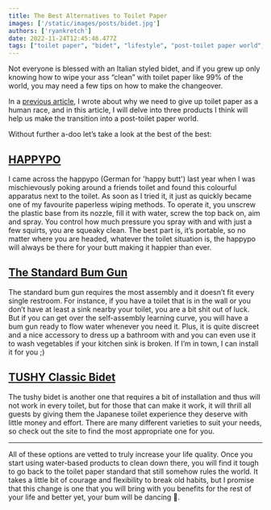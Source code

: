 ```yaml
---
title: The Best Alternatives to Toilet Paper
images: ['/static/images/posts/bidet.jpg']
authors: ['ryankretch']
date: 2022-11-24T12:45:48.477Z
tags: ["toilet paper", "bidet", "lifestyle", "post-toilet paper world", "hygiene", "bathroom accessories", "HAPPYPO", "Bum Gun", "TUSHY Classic Bidet", "water-based products", "cleanliness", "personal care"]
---
```

Not everyone is blessed with an Italian styled bidet, and if you grew up only knowing how to wipe your ass “clean” with toilet paper like 99% of the world, you may need a few tips on how to make the changeover. 

In a [previous article](https://www.thefabryk.com/blog/stop-using-toilet-paper), I wrote about why we need to give up toilet paper as a human race, and in this article, I will delve into three products I think will help us make the transition into a post-toilet paper world. 

Without further a-doo let’s take a look at the best of the best:

## [HAPPYPO](https://www.amazon.com/Original-HAPPYPO-Butt-Shower-Color/dp/B07GBSQKL5/ref=sr_1_1_sspa?crid=14SYLGQZSB12R&amp;keywords=happy+po&amp;qid=1669303736&amp;sprefix=happy+po%252Caps%252C244&amp;sr=8-1-spons&amp;sp_csd=d2lkZ2V0TmFtZT1zcF9hdGY&amp;psc=1&_encoding=UTF8&tag=thefabryk-20&linkCode=ur2&linkId=c5a4a924a4b4078917104ee1548cd63c&camp=1789&creative=9325)

I came across the happypo (German for 'happy butt') last year when I was mischievously poking around a friends toilet and found this colourful apparatus next to the toilet. As soon as I tried it, it just as quickly became one of my favourite paperless wiping methods. To operate it, you unscrew the plastic base from its nozzle, fill it with water, screw the top back on, aim and spray. You control how much pressure you spray with and with just a few squirts, you are squeaky clean. The best part is, it’s portable, so no matter where you are headed, whatever the toilet situation is, the happypo will always be there for your butt making it happier than ever.

## [The Standard Bum Gun](https://www.amazon.com/Handheld-Toilet-Adjustable-Pressure-Feminine-Stainless/dp/B086W1YZSH/ref=sr_1_1_sspa?crid=2D45ECXE9ADY4&amp;keywords=bidet+sprayer&amp;qid=1669303907&amp;sprefix=bidet%252Caps%252C202&amp;sr=8-1-spons&amp;sp_csd=d2lkZ2V0TmFtZT1zcF9hdGY&amp;psc=1&amp;smid=A3GLIMJW6APPOC&_encoding=UTF8&tag=thefabryk-20&linkCode=ur2&linkId=b958569694166c520590c8d927e4f0b5&camp=1789&creative=9325)

The standard bum gun requires the most assembly and it doesn’t fit every single restroom. For instance, if you have a toilet that is in the wall or you don’t have at least a sink nearby your toilet, you are a bit shit out of luck. But if you can get over the self-assembly learning curve, you will have a bum gun ready to flow water whenever you need it. Plus, it is quite discreet and a nice accessory to dress up a bathroom with and you can even use it to wash vegetables if your kitchen sink is broken. If I’m in town, I can install it for you ;)


## [TUSHY Classic Bidet](https://www.amazon.com/Tushy-Classic-Bidet-Toilet-Attachment/dp/B08VRQNH4Z/ref=sr_1_1_sspa?crid=1QVXJM29EQ5XB&amp;keywords=tushy+bidet&amp;qid=1669303989&amp;sprefix=tushy%252Caps%252C207&amp;sr=8-1-spons&amp;sp_csd=d2lkZ2V0TmFtZT1zcF9hdGY&amp;psc=1&amp;smid=AIECHO7L4MMYF&_encoding=UTF8&tag=thefabryk-20&linkCode=ur2&linkId=4791fb4aade1ca2713ce6759c60e8026&camp=1789&creative=9325)

The tushy bidet is another one that requires a bit of installation and thus will not work in every toilet, but for those that can make it work, it will thrill all guests by giving them the Japanese toilet experience they deserve with little money and effort. There are many different varieties to suit your needs, so check out the site to find the most appropriate one for you.

---

All of these options are vetted to truly increase your life quality. Once you start using water-based products to clean down there, you will find it tough to go back to the toilet paper standard that still somehow rules the world. It takes a little bit of courage and flexibility to break old habits, but I promise that this change is one that you will bring with you benefits for the rest of your life and better yet, your bum will be dancing 💃.